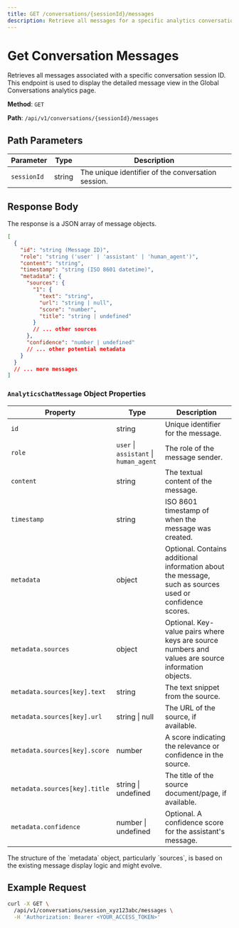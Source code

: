 ```yaml
---
title: GET /conversations/{sessionId}/messages
description: Retrieve all messages for a specific analytics conversation session.
---
```


# Get Conversation Messages

Retrieves all messages associated with a specific conversation session ID. This endpoint is used to display the detailed message view in the Global Conversations analytics page.

**Method**: `GET`

**Path**: `/api/v1/conversations/{sessionId}/messages`

## Path Parameters

| Parameter   | Type   | Description                                     |
|-------------|--------|-------------------------------------------------|
| `sessionId` | string | The unique identifier of the conversation session. |

## Response Body

The response is a JSON array of message objects.

```json filename="AnalyticsChatMessage[]"
[
  {
    "id": "string (Message ID)",
    "role": "string ('user' | 'assistant' | 'human_agent')",
    "content": "string",
    "timestamp": "string (ISO 8601 datetime)",
    "metadata": {
      "sources": {
        "1": {
          "text": "string",
          "url": "string | null",
          "score": "number",
          "title": "string | undefined"
        }
        // ... other sources
      },
      "confidence": "number | undefined"
      // ... other potential metadata
    }
  }
  // ... more messages
]
```

### `AnalyticsChatMessage` Object Properties

| Property    | Type                                          | Description                                                                                                |
|-------------|-----------------------------------------------|------------------------------------------------------------------------------------------------------------|
| `id`        | string                                        | Unique identifier for the message.                                                                         |
| `role`      | `user` \| `assistant` \| `human_agent`        | The role of the message sender.                                                                            |
| `content`   | string                                        | The textual content of the message.                                                                        |
| `timestamp` | string                                        | ISO 8601 timestamp of when the message was created.                                                        |
| `metadata`  | object                                        | Optional. Contains additional information about the message, such as sources used or confidence scores.    |
| `metadata.sources` | object                                 | Optional. Key-value pairs where keys are source numbers and values are source information objects.         |
| `metadata.sources[key].text` | string                       | The text snippet from the source.                                                                          |
| `metadata.sources[key].url` | string \| null                 | The URL of the source, if available.                                                                       |
| `metadata.sources[key].score` | number                       | A score indicating the relevance or confidence in the source.                                              |
| `metadata.sources[key].title` | string \| undefined            | The title of the source document/page, if available.                                                       |
| `metadata.confidence` | number \| undefined                 | Optional. A confidence score for the assistant's message.                                                  |

<Info>
  The structure of the `metadata` object, particularly `sources`, is based on the existing message display logic and might evolve.
</Info>

## Example Request

```bash
curl -X GET \
  /api/v1/conversations/session_xyz123abc/messages \
  -H 'Authorization: Bearer <YOUR_ACCESS_TOKEN>'
``` 